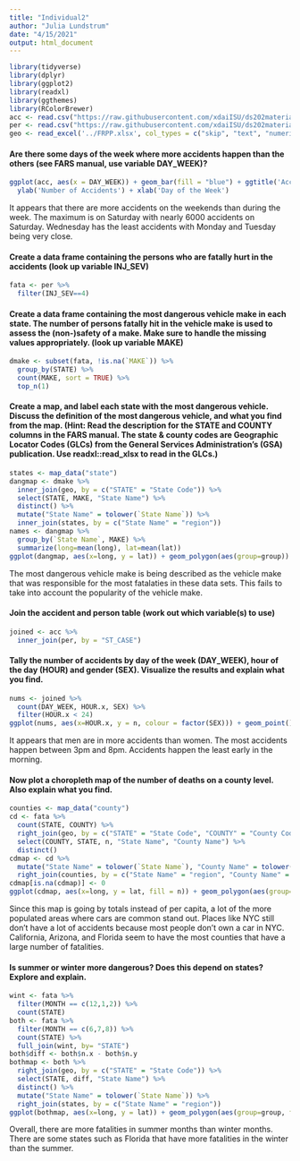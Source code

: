 ```yaml
---
title: "Individual2"
author: "Julia Lundstrum"
date: "4/15/2021"
output: html_document
---
```


```r
library(tidyverse)
library(dplyr)
library(ggplot2)
library(readxl)
library(ggthemes)
library(RColorBrewer)
acc <- read.csv("https://raw.githubusercontent.com/xdaiISU/ds202materials/master/hwlabs/fars2017/accident.csv", stringsAsFactors = FALSE)
per <- read.csv("https://raw.githubusercontent.com/xdaiISU/ds202materials/master/hwlabs/fars2017/person.csv", stringsAsFactors = FALSE)
geo <- read_excel('../FRPP.xlsx', col_types = c("skip", "text", "numeric","numeric","text","numeric","text","numeric","skip","skip","skip"))
```

#### Are there some days of the week where more accidents happen than the others (see FARS manual, use variable DAY_WEEK)?
```r
ggplot(acc, aes(x = DAY_WEEK)) + geom_bar(fill = "blue") + ggtitle('Accidents by Day of the Week') + 
  ylab('Number of Accidents') + xlab('Day of the Week')
```

It appears that there are more accidents on the weekends than during the week. The maximum is on Saturday with nearly 6000 accidents on Saturday. Wednesday has the least accidents with Monday and Tuesday being very close.

#### Create a data frame containing the persons who are fatally hurt in the accidents (look up variable INJ_SEV)
```r
fata <- per %>%
  filter(INJ_SEV==4)
```

#### Create a data frame containing the most dangerous vehicle make in each state. The number of persons fatally hit in the vehicle make is used to assess the (non-)safety of a make. Make sure to handle the missing values appropriately. (look up variable MAKE)
```r
dmake <- subset(fata, !is.na(`MAKE`)) %>%
  group_by(STATE) %>%
  count(MAKE, sort = TRUE) %>%
  top_n(1)
```

#### Create a map, and label each state with the most dangerous vehicle. Discuss the definition of the most dangerous vehicle, and what you find from the map. (Hint: Read the description for the STATE and COUNTY columns in the FARS manual. The state & county codes are Geographic Locator Codes (GLCs) from the General Services Administration’s (GSA) publication. Use readxl::read_xlsx to read in the GLCs.)
```r
states <- map_data("state")
dangmap <- dmake %>%
  inner_join(geo, by = c("STATE" = "State Code")) %>%
  select(STATE, MAKE, "State Name") %>%
  distinct() %>%
  mutate("State Name" = tolower(`State Name`)) %>%
  inner_join(states, by = c("State Name" = "region"))
names <- dangmap %>% 
  group_by(`State Name`, MAKE) %>%
  summarize(long=mean(long), lat=mean(lat))
ggplot(dangmap, aes(x=long, y = lat)) + geom_polygon(aes(group=group)) + geom_text(aes(label=MAKE), color='red', data=names) + theme_map()
```

The most dangerous vehicle make is being described as the vehicle make that was responsible for the most fatalaties in these data sets. This fails to take into account the popularity of the vehicle make.

#### Join the accident and person table (work out which variable(s) to use)
```r
joined <- acc %>%
  inner_join(per, by = "ST_CASE")
```

#### Tally the number of accidents by day of the week (DAY_WEEK), hour of the day (HOUR) and gender (SEX). Visualize the results and explain what you find.
```r
nums <- joined %>%
  count(DAY_WEEK, HOUR.x, SEX) %>%
  filter(HOUR.x < 24)
ggplot(nums, aes(x=HOUR.x, y = n, colour = factor(SEX))) + geom_point() + facet_wrap(~ DAY_WEEK) + ggtitle("Accidents by day of the week, hour, and gender") + xlab("Hour of the Day") + ylab("Number of Accidents")
```

It appears that men are in more accidents than women. The most accidents happen between 3pm and 8pm. Accidents happen the least early in the morning.

#### Now plot a choropleth map of the number of deaths on a county level. Also explain what you find.
```r
counties <- map_data("county")
cd <- fata %>%
  count(STATE, COUNTY) %>%
  right_join(geo, by = c("STATE" = "State Code", "COUNTY" = "County Code")) %>%
  select(COUNTY, STATE, n, "State Name", "County Name") %>%
  distinct()
cdmap <- cd %>% 
  mutate("State Name" = tolower(`State Name`), "County Name" = tolower(`County Name`)) %>%
  right_join(counties, by = c("State Name" = "region", "County Name" = "subregion"))
cdmap[is.na(cdmap)] <- 0
ggplot(cdmap, aes(x=long, y = lat, fill = n)) + geom_polygon(aes(group=group)) + theme_map()
```

Since this map is going by totals instead of per capita, a lot of the more populated areas where cars are common stand out. Places like NYC still don't have a lot of accidents because most people don't own a car in NYC. California, Arizona, and Florida seem to have the most counties that have a large number of fatalities. 

#### Is summer or winter more dangerous? Does this depend on states? Explore and explain.
```r
wint <- fata %>%
  filter(MONTH == c(12,1,2)) %>%
  count(STATE)
both <- fata %>%
  filter(MONTH == c(6,7,8)) %>%
  count(STATE) %>%
  full_join(wint, by= "STATE")
both$diff <- both$n.x - both$n.y
bothmap <- both %>% 
  right_join(geo, by = c("STATE" = "State Code")) %>%
  select(STATE, diff, "State Name") %>%
  distinct() %>%
  mutate("State Name" = tolower(`State Name`)) %>%
  right_join(states, by = c("State Name" = "region"))
ggplot(bothmap, aes(x=long, y = lat)) + geom_polygon(aes(group=group, fill = diff)) + theme_map() + scale_fill_distiller(palette='RdBu')
```

Overall, there are more fatalities in summer months than winter months. There are some states such as Florida that have more fatalities in the winter than the summer. 